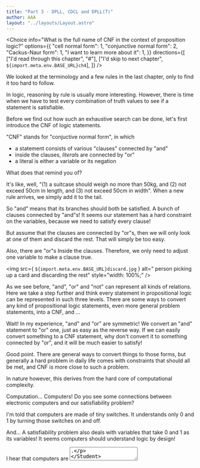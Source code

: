 ```yaml
---
title: "Part 3 - DPLL, CDCL and DPLL(T)"
author: AAA
layout: "../layouts/Layout.astro"
---
```




<Choice
  info="What is the full name of CNF in the context of proposition logic?"
  options={{
    "cell normal form": 1,
    "conjunctive normal form": 2,
    "Cackus-Naur form": 1,
    "I want to learn more about it": 1,
  }}
  directions={[
    ["I'd read through this chapter", "#"],
    ["I'd skip to next chapter", `${import.meta.env.BASE_URL}ch4`],
  ]}
/>

<Teacher>

We looked at the terminology and a few rules in the last chapter,
only to find it too hard to follow.

In logic, reasoning by rule is usually more interesting. However,
there is time when we have to test every combination of truth values
to see if a statement is satisfiable.

Before we find out how such an exhaustive search can be done,
let's first introduce the CNF of logic statements.

"CNF" stands for "conjuctive normal form", in which

- a statement consists of various "clauses" connected by "and"
- inside the clauses, *literal*s are connected by "or"
- a literal is either a variable or its negation

What does that remind you of?

</Teacher>

<Student name="A">

It's like, well, "(1) a suitcase should weigh no more than 50kg, and (2) not exceed
50cm in length, and (3) not exceed 50cm in width". When a new rule arrives,
we simply add it to the tail.

So "and" means that its branches should both be satisfied. A bunch of clauses
connected by "and"s! It seems our statement has a hard constraint on the
variables, because we need to satisfy every clause!

</Student>

<Student name="B">

But assume that the clauses are connected by "or"s, then we will only look at one of them
and discard the rest. That will simply be too easy.

Also, there are "or"s Inside the clauses. Therefore, we only need to adjust
one variable to make a clause true.

</Student>

<img src={ `${import.meta.env.BASE_URL}discard.jpg` }
alt=" person picking up a card and discarding the rest" style="width: 100%;" />

<Teacher>

As we see before, "and", "or" and "not" can represent all kinds of relations.
Here we take a step further and think every statement in propositional
logic can be represented in such three levels. There are some ways to convert
any kind of propositional logic statements, even more general problem statements,
into a CNF, and ...

</Teacher>

<Student name="A">

Wait! In my experience, "and" and "or" are symmetric! We convert an "and"
statement to "or" one, just as easy as the reverse way. If we can easily
convert something to a CNF statement, why don't convert it to something
connected by "or", and it will be much easier to satisfy!

</Student>

<Teacher>

Good point. There are general ways to convert things to those forms, but
generally a hard problem in daily life comes with constraints that should
all be met, and CNF is more close to such a problem.

In nature however, this derives from the hard core of computational
complexity.

Computation... Computers! Do you see some connections between electronic
computers and our satisfiability problem?

</Teacher>

<Student name="B">

I'm told that computers are made of tiny switches. It understands only
0 and 1 by turning those switches on and off.

And... A satisfiability problem also deals with variables that take 0 and 1
as its variables! It seems computers should understand logic by design!

</Student>

<Student name="you">

I hear that computers are <textarea />.

</Student>

<Student name="A">

I think computing machines are always following some rules. Maybe they can easily
reason with the logical rules?

</Student>

<Teacher>

Good. Computers have not only switches but also gates, which can calculate
all kinds of operations like "and". It is sometimes amazing, though, that
satisfiability solvers help computer chip design. Metaphorically, I see this
as the species of computer breeding offsprings.

As to computer aided reasoning, or "automated reasoning", they are not so
mature as to solve hard puzzles for us, but they are evolving.

Computers usually view problems naively. For example, $ 3 \times 4 \times 5 $ is two multiplications,
while $ 3 \times 20 $ is one, and complex functions are also built on top of additions
and multiplications, which takes a fixed amount of time per operation.
As a result, we only calculate the operations
they need to perform as a rough estimate of the run time.

So, if modern satisfiability solvers, as computer programs, does not rely
much on syntactic reasoning, how do they solve a general problem?

The core idea in this is called "search", which is also a major topic in
any kind of computer programming books.

Let's stick to the example in chapter 1, exploring only the truth values
of 3 kid's statements.

<Canvas />
<TodoModal>
Fix the pic, it should be several blocks, in which one is tall and others are
low. It's better a 3d and can rotate.
</TodoModal>

In our puzzle, there is only one truth value combination that can satisfy
the requirements. To find the combination, we need to enumerate every
possibility.

</Teacher>

<Student name="A">

(murmuring) Exactly what I have done?

</Student>

<Teacher>

So far that's right. However, the number of combinations grows as we add
more variables. For 2 variables, the computer enumerates 4 possibilities; for 3 variables, it enumerates 8.
And the possible combinations become too many to enumerate, even for powerful computers.

But modern solvers is capable of dealing with hundreds of variables and thousands
of clauses, even in the worst case. How can it be?

Well, what we previously do (enumerating everything and evaluating them) is
called _brutal force search_. Imagine troopers breaking into your house and
turn it upside down!

However, it's not the case that we humans will search every place for
a pair of lost keys, right? We always have some intuition about where to find
things. And some folk managed to teach computers to do that! It's called
_heuristic search_.

</Teacher>

<Student name="A">

Make machines intuitive!?

</Student>

<Teacher>

That makes sense. But we have another choice! Instead of a piece of
information per every possibility, we give the computer some way to
decide the information itself.

...PICS...

<TodoModal>
  Fix the pic, it should be several blocks, in which everyone differs in height
  according to how many clauses it satisfies. better to show the corresponding
  values on it
</TodoModal>

As I have said, we have many clauses to satisfy. Once all clauses becomes true,
we are done. We imagine that the number of true clauses is some indicator,
just like the progress bar in your downloader!

We instruct the machine to stay
in one combination, look at its neighbors, and pick up the best one to live in!
Ideally, the satisfied clauses adds up, and finally everything is fine.

That sort of search, we often call "local search", only checks a "local" property.
That is, some combinations that live together. It knows very little about the
general information, and yet it is powerful enough for many problem sets.

Of course, there are harder problems. Imagine searching for a lost letter in a big house,
while the dumb policemen only knew to ambush the owner's wagon!
Just like Ellen Poe, we have to rely again on reasoning, though in a structured manner.

<TodoModal>

explain assignment, sketch the search in combination space by 'flip'

</TodoModal>

</Teacher>

<TodoModal>
  tell something about local search, describe the basic search procedure,
  introduce dpll/cdcl elegantly
</TodoModal>

<TodoModal>
make a summary that shows the knowledge points in this chapter
</TodoModal>

<Guide
  info="Read more about search, or go to the next chapter for
a final (yet) solution for SAT!"
  directions={[
    ["appendix 3", `${import.meta.env.BASE_URL}ap3`],
    ["next chapter", `${import.meta.env.BASE_URL}ch4`],
  ]}
/>
